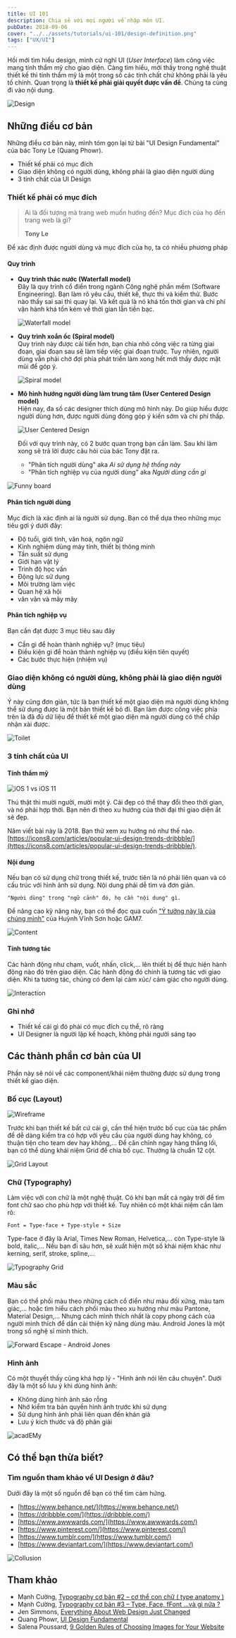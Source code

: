 ```yaml
---
title: UI 101
description: Chia sẻ với mọi người về nhập môn UI.
pubDate: 2018-09-06
cover: "../../assets/tutorials/ui-101/design-definition.png"
tags: ["UX/UI"]
---
```


Hồi mới tìm hiểu design, mình cứ nghĩ UI (_User Interface_) làm công việc mang tính thẩm mỹ cho giao diện. Càng tìm hiểu, mới thấy trong nghệ thuật thiết kế thì tính thẩm mỹ là một trong số các tính chất chứ không phải là yêu tố chính. Quan trọng là **thiết kế phải giải quyết được vấn đề**. Chúng ta cùng đi vào nội dung.

![Design](../../assets/tutorials/ui-101/design-definition.png)

## Những điều cơ bản

Những điều cơ bản này, mình tóm gọn lại từ bài "UI Design Fundamental" của bác Tony Le (Quang Phowr).

- Thiết kế phải có mục đích
- Giao diện không có người dùng, không phải là giao diện người dùng
- 3 tính chất của UI Design

### Thiết kế phải có mục đích

> Ai là đối tượng mà trang web muốn hướng đến? Mục đích của họ đến trang web là gì?
>
> **Tony Le**

Để xác định được người dùng và mục đích của họ, ta có nhiều phương pháp

#### Quy trình

- **Quy trình thác nước (Waterfall model)**  
  Đây là quy trình cổ điển trong ngành Công nghệ phần mềm (Software Engineering). Bạn làm rõ yêu cầu, thiết kế, thực thi và kiểm thử. Bước nào thấy sai sai thì quay lại. Và kết quả là nó khá tốn thời gian và chi phí vận hành khá tốn kém về thời gian lẫn tiền bạc.

  ![Waterfall model](../../assets/tutorials/ui-101/waterfall.jpeg)

- **Quy trình xoắn ốc (Spiral model)**  
  Quy trình này được cải tiến hơn, bạn chia nhỏ công việc ra từng giai đoạn, giai đoạn sau sẽ làm tiếp việc giai đoạn trước. Tuy nhiên, người dùng vẫn phải chờ đợi phía phát triển làm xong hết mới thấy được mặt mũi để góp ý.

  ![Spiral model](../../assets/tutorials/ui-101/spiral.jpg)

- **Mô hình hướng người dùng làm trung tâm (User Centered Design model)**  
  Hiện nay, đa số các designer thích dùng mô hình này. Do giúp hiểu được người dùng hơn, được người dùng đóng góp ý kiến sớm và chi phí thấp.

  ![User Centered Design](../../assets/tutorials/ui-101/CCD-Process.png)

  Đối với quy trình này, có 2 bước quan trọng bạn cần làm. Sau khi làm xong sẽ trả lời được câu hỏi của bác Tony đặt ra.

  - "Phân tích người dùng" aka _Ai sử dụng hệ thống này_
  - "Phân tích nghiệp vụ của người dùng" aka _Người dùng cần gì_

![Funny board](../../assets/tutorials/ui-101/funny-board.jpg)

#### Phân tích người dùng

Mục đích là xác định ai là người sử dụng. Bạn có thể dựa theo những mục tiêu gợi ý dưới đây:

- Độ tuổi, giới tính, văn hoá, ngôn ngữ
- Kinh nghiệm dùng máy tính, thiết bị thông minh
- Tần suất sử dụng
- Giới hạn vật lý
- Trình độ học vấn
- Động lực sử dụng
- Môi trường làm việc
- Quan hệ xã hội
- vân vân và mây mây

#### Phân tích nghiệp vụ

Bạn cần đạt được 3 mục tiêu sau đây

- Cần gì để hoàn thành nghiệp vụ? (mục tiêu)
- Điều kiện gì để hoàn thành nghiệp vụ (điều kiện tiên quyết)
- Các bước thực hiện (nhiệm vụ)

### Giao diện không có người dùng, không phải là giao diện người dùng

Ý này cũng đơn giản, tức là bạn thiết kế một giao diện mà người dùng không thể sử dụng được là một bản thiết kế bỏ đi. Bạn làm được công việc phía trên là đã đủ dữ liệu để thiết kế một giao diện mà người dùng có thể chấp nhận xài được.

![Toilet](../../assets/tutorials/ui-101/toilet.jpg)

### 3 tính chất của UI

#### Tính thẩm mỹ

![iOS 1 vs iOS 11](../../assets/tutorials/ui-101/iphone.jpg)

Thú thật thì mười người, mười một ý. Cái đẹp có thể thay đổi theo thời gian, và nó phải hợp thời. Bạn nên đi theo xu hướng của thời đại thì giao diện ắt sẽ đẹp.

Năm viết bài này là 2018. Bạn thử xem xu hướng nó như thế nào. [https://icons8.com/articles/popular-ui-design-trends-dribbble/](https://icons8.com/articles/popular-ui-design-trends-dribbble/).

#### Nội dung

Nếu bạn có sử dụng chữ trong thiết kế, trước tiên là nó phải liên quan và có cấu trúc với hình ảnh sử dụng. Nội dung phải dễ tìm và đơn giản.

`"Người dùng" trong "ngữ cảnh" đó, họ cần "nội dung" gì.`

Để nâng cao kỹ năng này, bạn có thể đọc qua cuốn ["Ý tưởng này là của chúng mình"](https://tiki.vn/y-tuong-nay-la-cua-chung-minh-p375208.html) của Huỳnh Vĩnh Sơn hoặc GAM7.

![Content](../../assets/tutorials/ui-101/quality-content.jpg)

#### Tính tương tác

Các hành động như chạm, vuốt, nhấn, click,... lên thiết bị để thực hiện hành động nào đó trên giao diện. Các hành động đó chính là tương tác với giao diện. Khi ta tương tác, chúng có đem lại cảm xúc/ cảm giác cho người dùng.

![Interaction](../../assets/tutorials/ui-101/ui-design-fundamental__interaction.jpg)

### Ghi nhớ

- Thiết kế cái gì đó phải có mục đích cụ thể, rõ ràng
- UI Designer là người lập kế hoạch, không phải người sáng tạo

## Các thành phần cơ bản của UI

Phần này sẽ nói về các component/khái niệm thường được sử dụng trong thiết kế giao diện.

### Bố cục (Layout)

![Wireframe](../../assets/tutorials/ui-101/wireframe.png)

Trước khi bạn thiết kế bất cứ cái gì, cần thể hiện trước bố cục của tác phẩm để dễ dàng kiểm tra có hợp với yêu cầu của người dùng hay không, có thuận tiện cho team dev hay không,... Để căn chỉnh ngay hàng thẳng lối, bạn có thể dùng khái niệm Grid để chia bố cục. Thường là chuẩn 12 cột.

![Grid Layout](../../assets/tutorials/ui-101/grid.png)

### Chữ (Typography)

Làm việc với con chữ là một nghệ thuật. Có khi bạn mất cả ngày trời để tìm font chữ sao cho phù hợp với thiết kế. Tuy nhiên có một khái niệm cần làm rõ:

`Font = Type-face + Type-style + Size`

Type-face ở đây là Arial, Times New Roman, Helvetica,... còn Type-style là bold, italic,... Nếu bạn đi sâu hơn, sẽ xuất hiện một số khái niệm khác như kerning, serif, stroke, spline,...

![Typography Grid](../../assets/tutorials/ui-101/typography-grid.png)

### Màu sắc

Bạn có thể phối màu theo những cách cổ điển như màu đối xứng, màu tam giác,... hoặc tìm hiểu cách phối màu theo xu hướng như màu Pantone, Material Design,... Nhưng cách mình thích nhất là copy phong cách của người mình thích để dần cải thiện kỹ năng dùng màu. Android Jones là một trong số nghệ sĩ mình thích.

![Forward Escape - Android Jones](../../assets/tutorials/ui-101/forward-escape.png)

### Hình ảnh

Có một thuyết thấy cũng khá hợp lý - "Hình ảnh nói lên câu chuyện". Dưới đây là một số lưu ý khi dùng hình ảnh:

- Không dùng hình ảnh sáo rỗng
- Nhớ kiểm tra bản quyền hình ảnh trước khi sử dụng
- Sử dụng hình ảnh phải liên quan đến khán giả
- Lưu ý kích thước và độ phân giải

![acadEMy](../../assets/tutorials/ui-101/acadEMy.png)

## Có thể bạn thừa biết?

### Tìm nguồn tham khảo về UI Design ở đâu?

Dưới đây là một số nguồn để bạn có thể tìm cảm hứng.

- [https://www.behance.net/](https://www.behance.net/)
- [https://dribbble.com/](https://dribbble.com/)
- [https://www.awwwards.com/](https://www.awwwards.com/)
- [https://www.pinterest.com/](https://www.pinterest.com/)
- [https://www.tumblr.com/](https://www.tumblr.com/)
- [https://www.deviantart.com/](https://www.deviantart.com/)

![Collusion](../../assets/tutorials/ui-101/collusion.png)

## Tham khảo

- Mạnh Cường, [Typography cơ bản #2 – cơ thể con chữ ( type anatomy )](https://toihocdohoa.com/blog/typography-phan-2-co-con-chu-type-anatomy/)
- Mạnh Cường, [Typography cơ bản #3 – Type, Face, fFont …và gì nữa ?](https://toihocdohoa.com/blog/typography-phan-3-phan-biet-font-vs-typeface-cac-ho-typeface-co-ban/)
- Jen Simmons, [Everything About Web Design Just Changed](https://speakerdeck.com/jensimmons/everything-about-web-design-just-changed)
- Quang Phowr, [UI Design Fundamental](https://www.slideshare.net/eggcellent/ui-design-fundamental/)
- Salena Poussard, [9 Golden Rules of Choosing Images for Your Website](https://oscwebdesign.biz/website-design/rules-choosing-images-website/)
